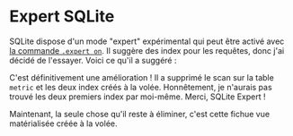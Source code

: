 
# Expert SQLite

SQLite dispose d'un mode "expert" expérimental qui peut être activé avec [la commande `.expert on`][expert on].
Il suggère des index pour les requêtes, donc j'ai décidé de l'essayer.
Voici ce qu'il a suggéré :

<SqliteExpertOutput />

C'est définitivement une amélioration !
Il a supprimé le scan sur la table `metric` et les deux index créés à la volée.
Honnêtement, je n'aurais pas trouvé les deux premiers index par moi-même.
Merci, SQLite Expert !

<SqliteIndexes />

Maintenant, la seule chose qu'il reste à éliminer, c'est cette fichue vue matérialisée créée à la volée.

[expert on]: https://sqlite.org/cli.html#special_commands_to_sqlite3_dot_commands_